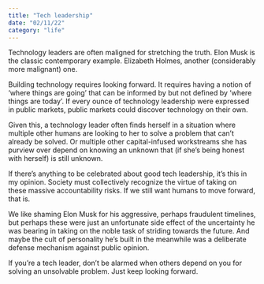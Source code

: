 ```yaml
---
title: "Tech leadership"
date: "02/11/22"
category: "life"
---
```


Technology leaders are often maligned for stretching the truth. Elon Musk is the classic contemporary example. Elizabeth Holmes, another (considerably more malignant) one.

Building technology requires looking forward. It requires having a notion of ‘where things are going’ that can be informed by but not defined by ‘where things are today’. If every ounce of technology leadership were expressed in public markets, public markets could discover technology on their own.

Given this, a technology leader often finds herself in a situation where multiple other humans are looking to her to solve a problem that can’t already be solved. Or multiple other capital-infused workstreams she has purview over depend on knowing an unknown that (if she’s being honest with herself) is still unknown.

If there’s anything to be celebrated about good tech leadership, it’s this in my opinion. Society must collectively recognize the virtue of taking on these massive accountability risks. If we still want humans to move forward, that is.

We like shaming Elon Musk for his aggressive, perhaps fraudulent timelines, but perhaps these were just an unfortunate side effect of the uncertainty he was bearing in taking on the noble task of striding towards the future. And maybe the cult of personality he’s built in the meanwhile was a deliberate defense mechanism against public opinion.

If you’re a tech leader, don’t be alarmed when others depend on you for solving an unsolvable problem. Just keep looking forward.